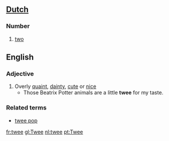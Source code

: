 ==[[Dutch]]==
===Number===
#[[two]]

==English==
===Adjective===
#Overly [[quaint]], [[dainty]], [[cute]] or [[nice]]
#* Those Beatrix Potter animals are a little '''twee''' for my taste.
===Related terms===
* [[twee pop]]

[[fr:twee]]
[[gl:Twee]]
[[nl:twee]]
[[pt:Twee]]